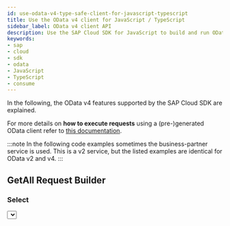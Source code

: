 ```yaml
---
id: use-odata-v4-type-safe-client-for-javascript-typescript
title: Use the OData v4 client for JavaScript / TypeScript
sidebar_label: OData v4 client API
description: Use the SAP Cloud SDK for JavaScript to build and run OData v4 requests in a type-safe way.
keywords:
- sap
- cloud
- sdk
- odata
- JavaScript
- TypeScript
- consume
---
```



In the following, the OData v4 features supported by the SAP Cloud SDK are explained.

For more details on **how to execute requests** using a (pre-)generated OData client refer to [this documentation](./executing-a-request-using-a-generated-odata-v2-v4-client-with-sap-cloud-sdk-for-javascript).

:::note
In the following code examples sometimes the business-partner service is used.
This is a v2 service, but the listed examples are identical for OData v2 and v4.
:::


## GetAll Request Builder
<GetAll/>

  ### Select
  <Select/>

  ### Filter
  <Filter/>

  #### Filter on One-To-One Navigation Properties
  <FilterOneToOne/>

  #### Filter on One-To-Many Navigation Properties
  <FilterOneToMany/>

  #### More Filter Expressions
  More advanced filter expressions can be found [here](#available-filter-expressions).

  ### Expand

  #### Expand and Select <a name="expand-and-select"/>
  <ExpandSelect/>

  #### Sub-queries in Expand
  <SubqueriesInExpand/>

  #### Filter parent vs. Filter children <a name="filterParentChildren"/>
  <FilterParentChild/>

  ### Skip
  <Skip/>

  ### Top
  <Top/>

  ### Count
  <Count/>

  Note that we currently do not support the usage of count within a filter condition as described in the [OData v4 specifiation](http://docs.oasis-open.org/odata/odata/v4.01/odata-v4.01-part2-url-conventions.html#sec_AddressingtheCountofaCollection).

## GetByKey Request Builder
<GetByKey/>

## Create Request Builder
<Create/>

  ### Deep Create
  <DeepCreate/>

  ### Create as Child of
  <CreateAsChildOf/>

## Update Request Builder
<Update/>

## Delete Request Builder
<Delete/>

## Handling of ETags
<ETag/>

## Handling of CSRF tokens
<Csrf/>

## Available Filter Expressions

  ### Filter Functions
  <FilterFunctions/>

## Function imports

  ### Request builder
  <RequestBuilder/>

  ### Setting ETag
  <EtagFunctionImport/>

## Batch Requests
<BatchIntro/>

  ### Retrieve request
  <RetrieveRequests/>

  ### Changeset
  <ChangeSet/>

  ### Combining requests
  <CombingRequests/>

  ### Serialization
  <Serialization/>

  ### Configure subrequest serialization
  <ConfigureSerialization/>
